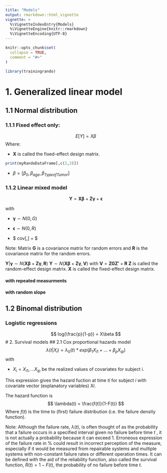 ```yaml
---
title: "Models"
output: rmarkdown::html_vignette
vignette: >
  %\VignetteIndexEntry{Models}
  %\VignetteEngine{knitr::rmarkdown}
  %\VignetteEncoding{UTF-8}
---
```


```r
knitr::opts_chunk$set(
  collapse = TRUE,
  comment = "#>"
)
```

```r
library(trainingrando)
```

# 1. Generalized linear model
## 1.1 Normal distribution
### 1.1.1 Fixed effect only:
$$E[Y] = X\beta $$
Where:

* $\mathbf{X}$ is called the fixed-effect design matrix.

```r
print(myRandoDataFrame[,c(2,3)])
```

* $\beta= [\beta_0, \beta_{age}, \beta_{TypeofTumor}]$

### 1.1.2 Linear mixed model 

$$ \mathbf{Y} = \mathbf{X\beta} + \mathbf{Z\gamma} + \mathbf{\epsilon} $$

with 

* $\mathbf{\gamma} \sim N(0,G)$

* $\mathbf{\epsilon} \sim N(0,R)$

* $ cov[\mathbf{\gamma},\mathbf{epsilon}] = \mathbf{0}$

Note: Matrix $\mathbf{G}$ is a covariance matrix for random errors and $\mathbf{R}$ is the covariance matrix for the random errors.

$\mathbf{Y}|\mathbf{\gamma} \sim N(\mathbf{X\beta}+\mathbf{Z\gamma},\mathbf{R})$
$\mathbf{Y} \sim N(\mathbf{X\beta}+\mathbf{Z\gamma},\mathbf{V})$ with $\mathbf{V} = \mathbf{ZGZ'} + \mathbf{R}$
$\mathbf{Z}$ is called the random-effect design matrix.
$\mathbf{X}$ is called the fixed-effect design matrix.

\begin{eqnarray}
X &  & \mathrm{N}(0,1)\\
Y & \sim & \chi^2_{n-p}\\
R & \equiv & X/Y \sim t_{n-p}
\end{eqnarray}

#### with repeated measurments 
#### with random slope


## 1.2 Binomal distribution
### Logistic regressions
$$ log(\frac{p}{1-p}) = X\beta $$
# 2. Survival models
## 2.1 Cox proportional hazards model
$$ \lambda(t|X_{i}) = \lambda_0(t) * exp(\beta_1 X_{i1} + ... + \beta_p X_{ip})$$
with 

* $X_i = {X_{i1},...X_{ip}}$ be the realized values of covariates for subject i.

This expression gives the hazard fuction at time $ti$ for subject $i$ with covariate vector (explanatory variables) $Xi$.

The hazard function is 
$$ \lambda(t) = \frac{f(t)}{1-F(t)} $$
Where $f(t)$ is the time to (first) failure distribution (i.e. the failure density function).

Note: Although the failure rate, $\lambda (t)$, is often thought of as the probability that a failure occurs in a specified interval given no failure before time $t$ , it is not actually a probability because it can exceed 1. Erroneous expression of the failure rate in % could result in incorrect perception of the measure, especially if it would be measured from repairable systems and multiple systems with non-constant failure rates or different operation times. It can be defined with the aid of the reliability function, also called the survival function, $R(t)=1−F(t)$, the probability of no failure before time $t$. 
